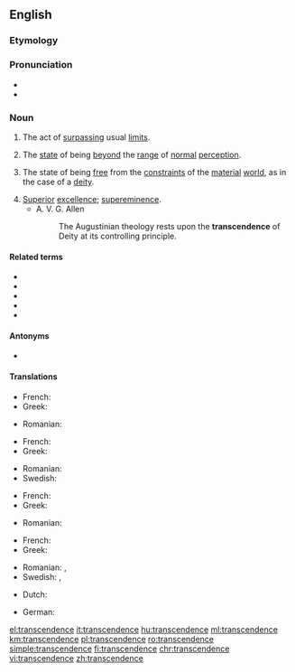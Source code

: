 ==English==

===Etymology===
{{suffix|transcend|ence|lang=en}}

===Pronunciation===
* {{audio|En-us-transcendence.ogg|Audio (US)|lang=en}}
* {{IPA|/tɹæn(t)ˈsɛndəns/|lang=en}}

===Noun===
{{en-noun|~}}

# {{lb|en|countable}} The act of [[surpass]]ing usual [[limit]]s.
# {{lb|en|uncountable}} The [[state]] of being [[beyond]] the [[range]] of [[normal]] [[perception]].
# {{lb|en|uncountable}} The state of being [[free]] from the [[constraint]]s of the [[material]] [[world]], as in the case of a [[deity]].
# [[superior|Superior]] [[excellence]]; [[supereminence]].
#* A. V. G. Allen
#*: The Augustinian theology rests upon the '''transcendence''' of Deity at its controlling principle.

====Related terms====
* {{l|en|transcend}}
* {{l|en|transcendency}}
* {{l|en|transcendent}}
* {{l|en|transcendental}}
* {{l|en|transcendently}}

====Antonyms====
* {{l|en|immanence}}

====Translations====
{{trans-top|the act of surpassing usual limits}}
* French: {{t+|fr|transcendance|f}}
* Greek: {{t+|el|υπέρβαση|f|sc=Grek}}
{{trans-mid}}
* Romanian: {{t+|ro|transcendență|f}}
{{trans-bottom}}

{{trans-top|the state of being beyond the range of normal perception}}
* French: {{t+|fr|transcendance|f}}
* Greek: {{t+|el|υπέρβαση|f|sc=Grek}}
{{trans-mid}}
* Romanian: {{t+|ro|transcendență|f}}
* Swedish: {{t|sv|transcendens|c}}
{{trans-bottom}}

{{trans-top|the state of being free from the constraints of the material world, as in the case of a deity}}
* French: {{t+|fr|transcendance|f}}
* Greek: {{t+|el|υπέρβαση|f|sc=Grek}}
{{trans-mid}}
* Romanian: {{t+|ro|transcendență|f}}
{{trans-bottom}}

{{trans-top|superior excellence; supereminence}}
* French: {{t+|fr|transcendance|f}}
* Greek: {{t+|el|υπεροχή|f|sc=Grek}}
{{trans-mid}}
* Romanian: {{t+|ro|transcendență|f}}, {{t+|ro|preeminență|f}}
* Swedish: {{t|sv|överlägsenhet|c}}, {{t|sv|förträfflighet|c}}
{{trans-bottom}}

{{checktrans-top}}
* Dutch: {{t+check|nl|transcendentie|f}}
{{trans-mid}}
* German: {{t+check|de|Transzendenz|f}}
{{trans-bottom}}

[[el:transcendence]]
[[it:transcendence]]
[[hu:transcendence]]
[[ml:transcendence]]
[[km:transcendence]]
[[pl:transcendence]]
[[ro:transcendence]]
[[simple:transcendence]]
[[fi:transcendence]]
[[chr:transcendence]]
[[vi:transcendence]]
[[zh:transcendence]]